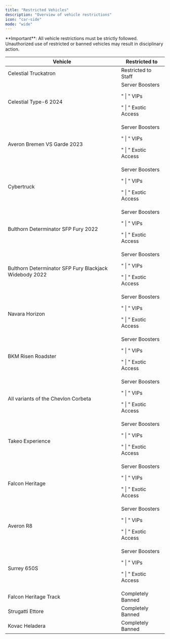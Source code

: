 ```yaml
---
title: "Restricted Vehicles"
description: "Overview of vehicle restrictions"
icon: "car-side"
mode: "wide"
---
```


<Note>
  **Important**: All vehicle restrictions must be strictly followed. Unauthorized use of restricted or banned vehicles may result in disciplinary action.
</Note>

<table className="w-full border-collapse">
<thead>
<tr className="bg-gray-900/50">
<th className="px-6 py-4 text-left text-base font-semibold text-gray-200 border border-gray-700">
Vehicle

</th>

<th className="px-6 py-4 text-left text-base font-semibold text-gray-200 border border-gray-700">
Restricted to

</th>

</tr>

</thead>

<tbody>
<tr>
<td className="px-6 py-4 text-base text-gray-300 border border-gray-700">
Celestial Truckatron

</td>

<td className="px-6 py-4 text-base border border-gray-700">
<span className="text-blue-400">
Restricted to Staff</span>

</td>

</tr>

<tr>
<td className="px-6 py-4 text-base text-gray-300 border border-gray-700">
Celestial Type-6 2024

</td>

<td className="px-6 py-4 text-base border border-gray-700">
<span className="text-pink-400">
Server Boosters</span>

" | "<span className="text-purple-400">
VIPs</span>

" | "<span className="text-orange-400">
Exotic Access</span>

</td>

</tr>

<tr>
<td className="px-6 py-4 text-base text-gray-300 border border-gray-700">
Averon Bremen VS Garde 2023

</td>

<td className="px-6 py-4 text-base border border-gray-700">
<span className="text-pink-400">
Server Boosters</span>

" | "<span className="text-purple-400">
VIPs</span>

" | "<span className="text-orange-400">
Exotic Access</span>

</td>

</tr>

<tr>
<td className="px-6 py-4 text-base text-gray-300 border border-gray-700">
Cybertruck

</td>

<td className="px-6 py-4 text-base border border-gray-700">
<span className="text-pink-400">
Server Boosters</span>

" | "<span className="text-purple-400">
VIPs</span>

" | "<span className="text-orange-400">
Exotic Access</span>

</td>

</tr>

<tr>
<td className="px-6 py-4 text-base text-gray-300 border border-gray-700">
Bulthorn Determinator SFP Fury 2022

</td>

<td className="px-6 py-4 text-base border border-gray-700">
<span className="text-pink-400">
Server Boosters</span>

" | "<span className="text-purple-400">
VIPs</span>

" | "<span className="text-orange-400">
Exotic Access</span>

</td>

</tr>

<tr>
<td className="px-6 py-4 text-base text-gray-300 border border-gray-700">
Bulthorn Determinator SFP Fury Blackjack Widebody 2022

</td>

<td className="px-6 py-4 text-base border border-gray-700">
<span className="text-pink-400">
Server Boosters</span>

" | "<span className="text-purple-400">
VIPs</span>

" | "<span className="text-orange-400">
Exotic Access</span>

</td>

</tr>

<tr>
<td className="px-6 py-4 text-base text-gray-300 border border-gray-700">
Navara Horizon

</td>

<td className="px-6 py-4 text-base border border-gray-700">
<span className="text-pink-400">
Server Boosters</span>

" | "<span className="text-purple-400">
VIPs</span>

" | "<span className="text-orange-400">
Exotic Access</span>

</td>

</tr>

<tr>
<td className="px-6 py-4 text-base text-gray-300 border border-gray-700">
BKM Risen Roadster

</td>

<td className="px-6 py-4 text-base border border-gray-700">
<span className="text-pink-400">
Server Boosters</span>

" | "<span className="text-purple-400">
VIPs</span>

" | "<span className="text-orange-400">
Exotic Access</span>

</td>

</tr>

<tr>
<td className="px-6 py-4 text-base text-gray-300 border border-gray-700">
All variants of the Chevlon Corbeta

</td>

<td className="px-6 py-4 text-base border border-gray-700">
<span className="text-pink-400">
Server Boosters</span>

" | "<span className="text-purple-400">
VIPs</span>

" | "<span className="text-orange-400">
Exotic Access</span>

</td>

</tr>

<tr>
<td className="px-6 py-4 text-base text-gray-300 border border-gray-700">
Takeo Experience

</td>

<td className="px-6 py-4 text-base border border-gray-700">
<span className="text-pink-400">
Server Boosters</span>

" | "<span className="text-purple-400">
VIPs</span>

" | "<span className="text-orange-400">
Exotic Access</span>

</td>

</tr>

<tr>
<td className="px-6 py-4 text-base text-gray-300 border border-gray-700">
Falcon Heritage

</td>

<td className="px-6 py-4 text-base border border-gray-700">
<span className="text-pink-400">
Server Boosters</span>

" | "<span className="text-purple-400">
VIPs</span>

" | "<span className="text-orange-400">
Exotic Access</span>

</td>

</tr>

<tr>
<td className="px-6 py-4 text-base text-gray-300 border border-gray-700">
Averon R8

</td>

<td className="px-6 py-4 text-base border border-gray-700">
<span className="text-pink-400">
Server Boosters</span>

" | "<span className="text-purple-400">
VIPs</span>

" | "<span className="text-orange-400">
Exotic Access</span>

</td>

</tr>

<tr>
<td className="px-6 py-4 text-base text-gray-300 border border-gray-700">
Surrey 650S

</td>

<td className="px-6 py-4 text-base border border-gray-700">
<span className="text-pink-400">
Server Boosters</span>

" | "<span className="text-purple-400">
VIPs</span>

" | "<span className="text-orange-400">
Exotic Access</span>

</td>

</tr>

<tr>
<td className="px-6 py-4 text-base text-gray-300 border border-gray-700">
Falcon Heritage Track

</td>

<td className="px-6 py-4 text-base border border-gray-700">
<span className="text-red-400">
Completely Banned</span>

</td>

</tr>

<tr>
<td className="px-6 py-4 text-base text-gray-300 border border-gray-700">
Strugatti Ettore

</td>

<td className="px-6 py-4 text-base border border-gray-700">
<span className="text-red-400">
Completely Banned</span>

</td>

</tr>

<tr>
<td className="px-6 py-4 text-base text-gray-300 border border-gray-700">
Kovac Heladera

</td>

<td className="px-6 py-4 text-base border border-gray-700">
<span className="text-red-400">
Completely Banned</span>

</td>

</tr>

</tbody>

</table>